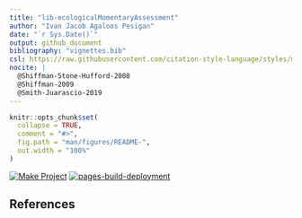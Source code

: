 ```yaml
---
title: "lib-ecologicalMomentaryAssessment"
author: "Ivan Jacob Agaloos Pesigan"
date: "`r Sys.Date()`"
output: github_document
bibliography: "vignettes.bib"
csl: https://raw.githubusercontent.com/citation-style-language/styles/master/apa.csl
nocite: |
  @Shiffman-Stone-Hufford-2008
  @Shiffman-2009
  @Smith-Juarascio-2019
---
```


<!-- README.md is generated from .setup/readme/README.Rmd. Please edit that file -->

```r
knitr::opts_chunk$set(
  collapse = TRUE,
  comment = "#>",
  fig.path = "man/figures/README-",
  out.width = "100%"
)
```

<!-- badges: start -->
[![Make Project](https://github.com/ijapesigan/lib-ecologicalMomentaryAssessment/actions/workflows/make.yml/badge.svg)](https://github.com/ijapesigan/lib-ecologicalMomentaryAssessment/actions/workflows/make.yml)
[![pages-build-deployment](https://github.com/ijapesigan/lib-ecologicalMomentaryAssessment/actions/workflows/pages/pages-build-deployment/badge.svg)](https://github.com/ijapesigan/lib-ecologicalMomentaryAssessment/actions/workflows/pages/pages-build-deployment)
<!-- badges: end -->

## References
